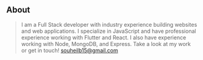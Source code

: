 ## About

>  I am a Full Stack developer with industry experience building websites and web applications. I specialize in JavaScript and have professional experience working with Flutter and React. I also have experience working with Node, MongoDB, and Express. Take a look at my work or get in touch! souheilb15@gmail.com
